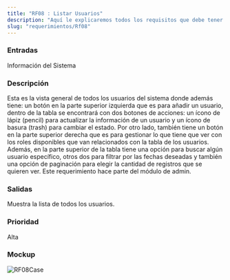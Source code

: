 ```yaml
---
title: "RF08 : Listar Usuarios"
description: "Aquí le explicaremos todos los requisitos que debe tener para poder usar nuestro software."
slug: "requerimientos/Rf08"
---
```



<h3>Entradas</h3>
Información del Sistema

<h3>Descripción</h3>
Esta es la vista general de todos los usuarios del sistema donde además tiene: un
botón en la parte superior izquierda que es para añadir un usuario, dentro de la
tabla se encontrará con dos botones de acciones: un ícono de lápiz (pencil) para
actualizar la información de un usuario y un ícono de basura (trash) para cambiar
el estado. Por otro lado, también tiene un botón en la parte superior derecha que
es para gestionar lo que tiene que ver con los roles disponibles que van relacionados
con la tabla de los usuarios. Además, en la parte superior de la tabla tiene una
opción para buscar algún usuario específico, otros dos para filtrar por las fechas
deseadas y también una opción de paginación para elegir la cantidad de registros
que se quieren ver. Este requerimiento hace parte del módulo de admin.

<h3>Salidas</h3>
Muestra la lista de todos los usuarios.

<h3>Prioridad</h3>
Alta

<h3>Mockup</h3>
<Image src={RF08Case} alt="RF08Case" width={3148} height={2270} />
